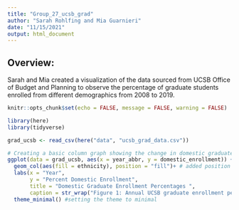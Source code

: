 ```yaml
---
title: "Group_27_ucsb_grad"
author: "Sarah Rohlfing and Mia Guarnieri"
date: "11/15/2021"
output: html_document
---
```

## Overview: 
Sarah and Mia created a visualization of the data sourced from UCSB Office of Budget and Planning to observe the percentage of graduate students enrolled from different demographics from 2008 to 2019.

```r
knitr::opts_chunk$set(echo = FALSE, message = FALSE, warning = FALSE)

library(here)
library(tidyverse)
```

```r
grad_ucsb <- read_csv(here("data", "ucsb_grad_data.csv"))
```



```r
# Creating a basic column graph showing the change in domestic graduate enrollment from 2008 - 2019
ggplot(data = grad_ucsb, aes(x = year_abbr, y = domestic_enrollment)) +
  geom_col(aes(fill = ethnicity), position = "fill")+ # added position = fill to change the bars from absolute counts to proportions
  labs(x = "Year",
       y = "Percent Domestic Enrollment", 
       title = "Domestic Graduate Enrollment Percentages ",
       caption = str_wrap("Figure 1: Annual UCSB graduate enrollment percentages by ethnicity 2008-2019. Data: UCSB Office of Budget and Planning")) + # added labels, title, and caption
  theme_minimal() #setting the theme to minimal
```

